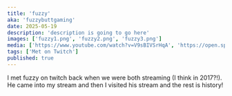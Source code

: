 ```yaml
---
title: 'fuzzy'
aka: 'fuzzybuttgaming'
date: 2025-05-19
description: 'description is going to go here'
images: ['fuzzy1.png', 'fuzzy2.png', 'fuzzy3.png']
media: ['https://www.youtube.com/watch?v=V9sBIVSrHqA', 'https://open.spotify.com/track/0NPkaQcG0lTv1KBtlgpMFy?si=87b85e75362d4b9e']
tags: ['Met on Twitch']
published: true
---
```


I met fuzzy on twitch back when we were both streaming (I think in 2017?!). He came into my stream and then I visited his stream and the rest is history!